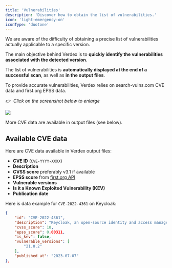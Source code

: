 ```yaml
---
title: 'Vulnerabilities'
description: 'Discover how to obtain the list of vulnerabilities.'
icon: 'light-emergency-on'
iconType: 'duotone'
---
```


We are aware of the difficulty of obtaining a precise list of vulnerabilities actually applicable to a specific version.

The main objective behind Verdex is to **quickly identify the vulnerabilities associated with the detected version**.

The list of vulnerabilities is **automatically displayed at the end of a successful scan**, as well as **in the output files**.

<Note>
    To provide accurate vulnerabilities, Verdex relies on search-vulns.com CVE data and first.org EPSS data.
</Note>

_👉&nbsp;&nbsp;Click on the screenshot below to enlarge_
<Frame>
  <img src="/images/vulnerabilities.png" />
</Frame>

More CVE data are available in output files (see below).


## Available CVE data

Here are CVE data available in Verdex output files:
- **CVE ID** (`CVE-YYYY-XXXX`)
- **Description**
- **CVSS score** preferably v3.1 if available
- **EPSS score** from [first.org API](https://www.first.org/epss/api)
- **Vulnerable versions**
- **Is it a Known Exploited Vulnerability (KEV)**
- **Publication date**

Here is data example for `CVE-2022-4361` on Keycloak:
```json
{
    "id": "CVE-2022-4361",
    "description": "Keycloak, an open-source identity and access management solution, has a cross-site scripting (XSS) vulnerability in the SAML or OIDC providers. The vulnerability can allow an attacker to execute malicious scripts by setting the AssertionConsumerServiceURL value or the redirect_uri.",
    "cvss_score": 10,
    "epss_score": 0.00311,
    "is_kev": false,
    "vulnerable_versions": [
        "21.0.2"
    ],
    "published_at": "2023-07-07"
},
```
